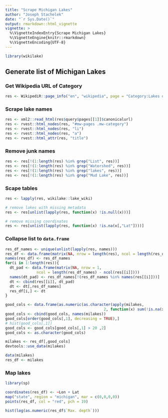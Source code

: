 ```yaml
---
title: "Scrape Michigan Lakes"
author: "Joseph Stachelek"
date: "`r Sys.Date()`"
output: rmarkdown::html_vignette
vignette: >
  %\VignetteIndexEntry{Scrape Michigan Lakes}
  %\VignetteEngine{knitr::rmarkdown}
  %\VignetteEncoding{UTF-8}
---
```


```r
library(wikilake)
```

## Generate list of Michigan Lakes

### Get Wikipedia URL of Category
```r
res <- WikipediR::page_info("en", "wikipedia", page = "Category:Lakes of Michigan")
```

### Scrape lake names
```r
res <- xml2::read_html(res$query$pages[[1]]$canonicalurl)
res <- rvest::html_nodes(res, "#mw-pages .mw-category")
res <- rvest::html_nodes(res, "li")
res <- rvest::html_nodes(res, "a")
res <- rvest::html_attr(res, "title")
```

### Remove junk names
```r
res <- res[!(1:length(res) %in% grep("List", res))]
res <- res[!(1:length(res) %in% grep("Watershed", res))]
res <- res[!(1:length(res) %in% grep("lakes", res))]
res <- res[!(1:length(res) %in% grep("Mud Lake", res))]
```

### Scape tables
```r
res <- lapply(res, wikilake::lake_wiki)

# remove lakes with missing metadata
res <- res[unlist(lapply(res, function(x) !is.null(x)))]

# remove missing coordinates
res <- res[unlist(lapply(res, function(x) !is.na(x[,"Lat"])))]
```

### Collapse list to `data.frame`

```r
res_df_names <- unique(unlist(lapply(res, names)))
res_df <- data.frame(matrix(NA, nrow = length(res), ncol = length(res_df_names)))
names(res_df) <- res_df_names
for(i in 1:length(res)){
  dt_pad <- data.frame(matrix(NA, nrow = 1,
              ncol = length(res_df_names) - ncol(res[[i]])))
  names(dt_pad) <- res_df_names[!(res_df_names %in% names(res[[i]]))]
  dt <- cbind(res[[i]], dt_pad)
  dt <- dt[,res_df_names]
  res_df[i,] <- dt
}

```

```r
good_cols <- data.frame(as.numeric(as.character(apply(milakes,
                                            2, function(x) sum(!is.na(x))))))
good_cols <- cbind(good_cols, names(milakes))
good_cols[order(good_cols[,1], decreasing = TRUE),]
# hist(good_cols[,1])
good_cols <- good_cols[good_cols[,1] > 20 ,2]
good_cols <- as.character(good_cols)

milakes <- res_df[,good_cols]
devtools::use_data(milakes)
```

```r
data(milakes)
res_df <- milakes
```

### Map lakes

```r
library(sp)

coordinates(res_df) <- ~Lon + Lat
map("state", region = "michigan", mar = c(0,0,0,0))
points(res_df, col = "red", pch = 19)
```


```r
hist(log(as.numeric(res_df$`Max. depth`)))
```





